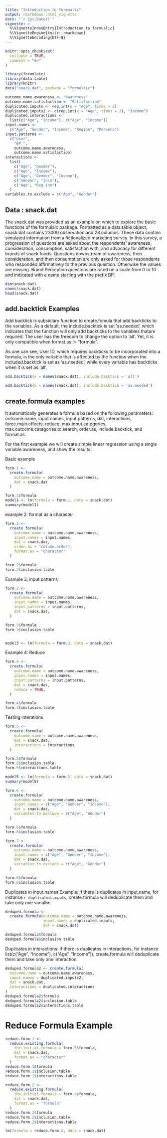 ```yaml
---
title: "Introduction to formualic"
output: rmarkdown::html_vignette
date: "`r Sys.Date()`"
vignette: >
  %\VignetteIndexEntry{Introduction to formualic}
  %\VignetteEngine{knitr::rmarkdown}
  %\VignetteEncoding{UTF-8}
---
```


```r
knitr::opts_chunk$set(
  collapse = TRUE,
  comment = "#>"
)
```

```r
library(formulaic)
library(data.table)
library(knitr)
data("snack.dat", package = "formulaic")

```

```r
outcome.name.awareness <- "Awareness"
outcome.name.satisfaction <- "Satisfaction"
duplicated.inputs <- rep.int(x = "Age", times = 2)
duplicated.inputs2 <- c(rep.int(x = "Age", times = 2), "Income")
duplicated.interactions <-
  list(c("Age", "Income"), c("Age", "Income"))
input.names <-
  c("Age", "Gender", "Income", "Region", "Persona")
input.patterns <-
  c("User",
    "BP_",
    outcome.name.awareness,
    outcome.name.satisfaction)
interactions <-
  list(
    c("Age", "Gender"),
    c("Age", "Income"),
    c("Age", "Gender", "Income"),
    c("Gender", "Inco"),
    c("Age", "Reg ion")
  )
variables.to.exclude = c("Age", "Gender")
```

## Data : snack.dat

The snack.dat was provided as an example on which to explore the basic functions of the formulaic package. Formatted as a data.table object, snack.dat contains 23000 observation and 23 columns. These data contain simulated information from a fictionalized marketing survey.  In this survey, a progression of questions are asked about the respondents' awareness, consideration, consumption, satisfaction with, and advocacy for different brands of snack foods.  Questions downstream of awareness, then consideration, and then consumption are only asked for those respondents who responded affirmatively to the previous question.  Otherwise the values are missing.  Brand Perception questions are rated on a scale from 0 to 10 and indicated with a name starting with the prefix BP.


```r
dim(snack.dat)
names(snack.dat)
head(snack.dat)
```

## add.backtick Examples

Add backtick is subsidiary function to create.fomula that add backticks to the variables. As a default, the include.backtick is set 'as.needed', which indicates that the function will only add backticks to the variables thatare required. The user has the freedom to change the option to 'all'. Yet, it is only compatible when format.as != "formula".

As one can see, User ID, which requires backticks to be incorporated into a formula, is the only variable that is affected by the function when the included.backtick is set as 'as.needed', while every variable has backticks when it is set as 'all'.  


```r
add.backtick(x = names(snack.dat), include.backtick = 'all')

add.backtick(x = names(snack.dat), include.backtick = 'as.needed')
```

## create.formula examples

It automatically generates a formula based on the following parameters: outcome.name, input.names, input.patterns, dat, interactions, force.main.effects, reduce, max.input.categories, max.outcome.categories.to.search, order.as, include.backtick, and format.as. 

For the first example we will create simple linear regression using a single variable awareness, and show the results.

Basic example 
```r
form.1 <-
  create.formula(
    outcome.name = outcome.name.awareness,
    dat = snack.dat
  )

form.1$formula
model1 <- lm(formula = form.1, data = snack.dat)
summary(model1)
```

example 2: format as a character 

```r
form.2 <-
  create.formula(
    outcome.name = outcome.name.awareness,
    input.names = input.names,
    dat = snack.dat,
    order.as = "column.order",
    format.as = "character"
  )

form.2$formula
form.2$inclusion.table

```

Example 3: input patterns 

```r
form.3 <-
  create.formula(
    outcome.name = outcome.name.awareness,
    input.names = input.names,
    input.patterns = input.patterns,
    dat = snack.dat,
  )

form.3$formula
form.3$inclusion.table


model3 <- lm(formula = form.3, data = snack.dat)

```

Example 4: Reduce 
```r
form.4 <-
  create.formula(
    outcome.name = outcome.name.awareness,
    input.names = input.names,
    input.patterns = input.patterns,
    dat = snack.dat,
    reduce = TRUE,
  )

form.4$formula
form.4$inclusion.table
```

Testing interations 

```r
form.5 <-
  create.formula(
    outcome.name = outcome.name.awareness,
    dat = snack.dat,
    interactions = interactions
  )

form.5$formula
form.5$inclusion.table
form.5$interactions.table

model5 <- lm(formula = form.5, data = snack.dat)
summary(model5)
```



```r
form.6 <-
  create.formula(
    outcome.name = outcome.name.awareness,
    input.names = c("Age", "Gender", "Income"),
    dat = snack.dat,
    variables.to.exclude = c("Age", "Gender")
  )

form.6$formula
form.6$inclusion.table
```

```r
form.7 <-
  create.formula(
    outcome.name = outcome.name.awareness,
    input.names = c("Age", "Gender", "Income"),
    dat = snack.dat,
    variables.to.exclude = c("Age", "Gender")
  )

form.6$formula
form.6$inclusion.table
```


Duplicates in input.names Example: if there is duplicates in input.name, for instance `r duplicated.inputs`, create.formula will deduplicate them and take only one varialbe.

```r
deduped.formula <-
  create.formula(outcome.name = outcome.name.awareness,
                 input.names = duplicated.inputs,
                 dat = snack.dat)

deduped.formula$formula
deduped.formula$inclusion.table

```

Duplicates in interactions: if there is duplicates in interactions, for instance list(c("Age", "Income"), c("Age", "Income")), create.formula will deduplicate them and take only one interaction. 

```r
deduped.formula2 <- create.formula(
  outcome.name = outcome.name.awareness,
  input.names = duplicated.inputs2,
  dat = snack.dat,
  interactions = duplicated.interactions
)
deduped.formula2$formula
deduped.formula2$inclusion.table
deduped.formula2$interactions.table
```

# Reduce Formula Example

```r
reduce.form.1 <-
  reduce.existing.formula(
    the.initial.formula = form.3$formula,
    dat = snack.dat,
    format.as = "character"
  )
reduce.form.1$formula
reduce.form.1$inclusion.table
reduce.form.1$interactions.table
```

```r
reduce.form.2 <-
  reduce.existing.formula(
    the.initial.formula = form.4$formula,
    dat = snack.dat,
    format.as = "formula"
  )
reduce.form.2$formula
reduce.form.2$inclusion.table
reduce.form.2$interactions.table

lm(formula = reduce.form.2, data = snack.dat)
```
